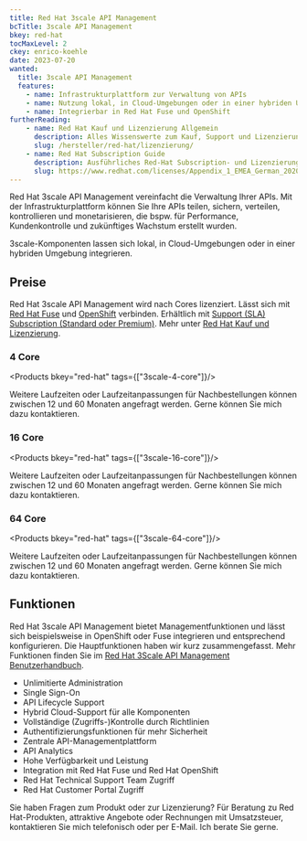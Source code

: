 ```yaml
---
title: Red Hat 3scale API Management
bcTitle: 3scale API Management
bkey: red-hat
tocMaxLevel: 2
ckey: enrico-koehle
date: 2023-07-20
wanted:
  title: 3scale API Management
  features:
    - name: Infrastrukturplattform zur Verwaltung von APIs
    - name: Nutzung lokal, in Cloud-Umgebungen oder in einer hybriden Umgebung
    - name: Integrierbar in Red Hat Fuse und OpenShift
furtherReading:
    - name: Red Hat Kauf und Lizenzierung Allgemein
      description: Alles Wissenswerte zum Kauf, Support und Lizenzierung der Red Hat Produkte.
      slug: /hersteller/red-hat/lizenzierung/
    - name: Red Hat Subscription Guide
      description: Ausführliches Red-Hat Subscription- und Lizenzierungs-PDF.
      slug: https://www.redhat.com/licenses/Appendix_1_EMEA_German_2020605.pdf
---
```




<Intro>

Red Hat 3scale API Management vereinfacht die Verwaltung Ihrer APIs. Mit der Infrastrukturplattform können Sie Ihre APIs teilen, sichern, verteilen, kontrollieren und monetarisieren, die bspw. für Performance, Kundenkontrolle und zukünftiges Wachstum erstellt wurden.

3scale-Komponenten lassen sich lokal, in Cloud-Umgebungen oder in einer hybriden Umgebung integrieren.


</Intro>

<TOC />


## Preise


Red Hat 3scale API Management wird nach Cores lizenziert. Lässt sich mit [Red Hat Fuse](/hersteller/red-hat/fuse/) und [OpenShift](/hersteller/red-hat/openshift-container-platform/) verbinden. Erhältlich mit [Support (SLA) Subscription (Standard oder Premium)](/hersteller/red-hat/lizenzierung/#vergleich-von-standard-und-premium-support). Mehr unter [Red Hat Kauf und Lizenzierung](/hersteller/red-hat/lizenzierung/).


### 4 Core


<Products bkey="red-hat" tags={["3scale-4-core"]}/>

<Info>

Weitere Laufzeiten oder Laufzeitanpassungen für Nachbestellungen können zwischen 12 und 60 Monaten angefragt werden. Gerne können Sie mich dazu kontaktieren.

</Info>

### 16 Core


<Products bkey="red-hat" tags={["3scale-16-core"]}/>

<Info>

Weitere Laufzeiten oder Laufzeitanpassungen für Nachbestellungen können zwischen 12 und 60 Monaten angefragt werden. Gerne können Sie mich dazu kontaktieren.

</Info>

### 64 Core


<Products bkey="red-hat" tags={["3scale-64-core"]}/>

<Info>

Weitere Laufzeiten oder Laufzeitanpassungen für Nachbestellungen können zwischen 12 und 60 Monaten angefragt werden. Gerne können Sie mich dazu kontaktieren.

</Info>

## Funktionen

Red Hat 3scale API Management bietet Managementfunktionen und lässt sich beispielsweise in OpenShift oder Fuse integrieren und entsprechend konfigurieren. Die Hauptfunktionen haben wir kurz zusammengefasst. Mehr Funktionen finden Sie im [Red Hat 3Scale API Management Benutzerhandbuch](https://www.redhat.com/en/resources/api-owners-manual-ebook).


- Unlimitierte Administration
- Single Sign-On
- API Lifecycle Support
- Hybrid Cloud-Support für alle Komponenten
- Vollständige (Zugriffs-)Kontrolle durch Richtlinien
- Authentifizierungsfunktionen für mehr Sicherheit
- Zentrale API-Managementplattform
- API Analytics
- Hohe Verfügbarkeit und Leistung
- Integration mit Red Hat Fuse und Red Hat OpenShift
- Red Hat Technical Support Team Zugriff
- Red Hat Customer Portal Zugriff

<GetInTouch theme="light">

Sie haben Fragen zum Produkt oder zur Lizenzierung? Für Beratung zu Red Hat-Produkten, attraktive Angebote oder Rechnungen mit Umsatzsteuer, kontaktieren Sie mich telefonisch oder per E-Mail. Ich berate Sie gerne.

</GetInTouch>
